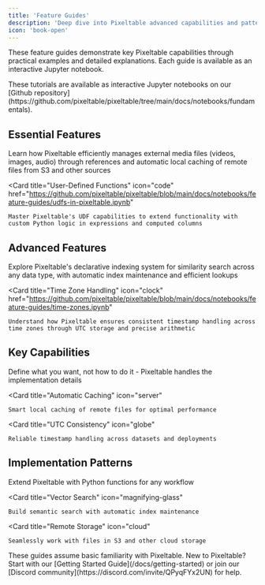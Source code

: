 ```yaml
---
title: 'Feature Guides'
description: 'Deep dive into Pixeltable advanced capabilities and patterns'
icon: 'book-open'
---
```


These feature guides demonstrate key Pixeltable capabilities through practical examples and detailed explanations. Each guide is available as an interactive Jupyter notebook.

<Info>
  These tutorials are available as interactive Jupyter notebooks on our [Github repository](https://github.com/pixeltable/pixeltable/tree/main/docs/notebooks/fundamentals).
</Info>

## Essential Features

<CardGroup cols={2}>
  <Card
    title="Working with External Files"
    icon="file-image"
    href="https://github.com/pixeltable/pixeltable/blob/main/docs/notebooks/feature-guides/working-with-external-files.ipynb"
  >
    Learn how Pixeltable efficiently manages external media files (videos, images, audio) through references and automatic local caching of remote files from S3 and other sources
  </Card>

  <Card
    title="User-Defined Functions"
    icon="code"
    href="https://github.com/pixeltable/pixeltable/blob/main/docs/notebooks/feature-guides/udfs-in-pixeltable.ipynb"
  >
    Master Pixeltable's UDF capabilities to extend functionality with custom Python logic in expressions and computed columns
  </Card>
</CardGroup>

## Advanced Features

<CardGroup cols={2}>
  <Card
    title="Embedding Indexes"
    icon="database"
    href="https://github.com/pixeltable/pixeltable/blob/main/docs/notebooks/feature-guides/embedding-indexes.ipynb"
  >
    Explore Pixeltable's declarative indexing system for similarity search across any data type, with automatic index maintenance and efficient lookups
  </Card>

  <Card
    title="Time Zone Handling"
    icon="clock"
    href="https://github.com/pixeltable/pixeltable/blob/main/docs/notebooks/feature-guides/time-zones.ipynb"
  >
    Understand how Pixeltable ensures consistent timestamp handling across time zones through UTC storage and precise arithmetic
  </Card>
</CardGroup>

## Key Capabilities

<CardGroup cols={3}>
  <Card
    title="Declarative Design"
    icon="wand-magic-sparkles"
  >
    Define what you want, not how to do it - Pixeltable handles the implementation details
  </Card>

  <Card
    title="Automatic Caching"
    icon="server"
  >
    Smart local caching of remote files for optimal performance
  </Card>

  <Card
    title="UTC Consistency"
    icon="globe"
  >
    Reliable timestamp handling across datasets and deployments
  </Card>
</CardGroup>

## Implementation Patterns

<CardGroup cols={3}>
  <Card
    title="Custom UDFs"
    icon="function"
  >
    Extend Pixeltable with Python functions for any workflow
  </Card>

  <Card
    title="Vector Search"
    icon="magnifying-glass"
  >
    Build semantic search with automatic index maintenance
  </Card>

  <Card
    title="Remote Storage"
    icon="cloud"
  >
    Seamlessly work with files in S3 and other cloud storage
  </Card>
</CardGroup>

<Note>
  These guides assume basic familiarity with Pixeltable. New to Pixeltable? Start with our [Getting Started Guide](/docs/getting-started) or join our [Discord community](https://discord.com/invite/QPyqFYx2UN) for help.
</Note>